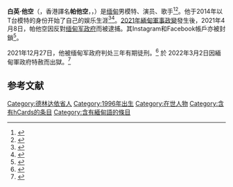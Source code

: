 {{Expand language|1=en| page1 = Paing Takhon}}
{{藝人
| 姓名 = 白英·他空<br><small>Paing Takhon</small>
| 類型 = 模特
| 圖片 = File:Паинг Такхон.png
| 圖片尺寸 = 
| 圖片簡介 = 
| 原名 = 
| 外文名 = 
| 外文 = my
| 羅馬拼音 = 
| 英文名 = 
| 綽號 = Paing
| 其他藝名 = 
| 國籍 = {{MYA}}
| 民族 = [[缅甸华人|缅甸华人]]
| 籍貫 = 
| 出生名 = {{lang-my|စစ်ကိုပိုင်}}<br>Sit Ko Paing
| 出生日期 = {{birth date and age|1996|9|17}}
| 出生地點 = {{MYA}}[[德林达依省|德林达依省]][[高當縣|高當]]
| 職業 = 
| 語言 = [[缅甸语|缅甸语]]、[[英语|英语]]、少许[[中文|中文]]
| 教育程度 = {{MYA}}[[仰光|仰光]]{{tsl|en|University of Distance Education, Yangon|仰光远程教育大学|远程教育大学}}——[[心理学|心理学]]
| 母校 = 
| 配偶 = 
| 出身地 = {{MYA}}
| 出道作 = 
| 出道日期 = {{start date and age|2014}}
| 代表作 = 
| 活躍年代 = 2014年至今
| 經紀公司 = 
| imdb = 11256563
}}
{{Burmese characters}}

'''白英·他空'''（{{lang-en|''Paing Takhon''}}，香港譯名'''帕他空'''，{{lang-my|ပိုင်တံခွန်}}，{{bd|1996年|9月17日||}}）是[[缅甸|缅甸]]男模特、演员、歌手<ref>{{cite news |last1=Thet |first1=Khin Swe |title=ချစ်တဲ့ပရိသတ်တွေရှိတာနဲ့ ကျေနပ်ပြီဆိုတဲ့ သရုပ်ဆောင် ပိုင်တံခွန် |url=http://7daydaily.com/story/158736 |work=[[7Day_News|7Day News]] |date=17 June 2019 |language=my |accessdate=2021-04-09 |archive-date=2019-07-16 |archive-url=https://web.archive.org/web/20190716231102/http://7daydaily.com/story/158736 |dead-url=no }}</ref><ref>{{cite news|last1=Thet|first1=Khin Swe|title=ဇာတ်ကားရိုက်ကူးမှုနည်းတဲ့အကြောင်းပြောတဲ့ ပိုင်တံခွန်|url=http://7daydaily.com/story/129574|work=[[7Day_News|7Day News]]|date=25 June 2018|language=my|accessdate=2021-04-09|archive-date=2019-07-16|archive-url=https://web.archive.org/web/20190716231102/http://7daydaily.com/story/129574|dead-url=no}}</ref>。他于2014年以T台模特的身份开始了自己的娱乐生涯<ref>{{cite news |title=မကြာမီမှာ ရုံတင်ပြသတော့မယ့် "Bad Boys 2" ရုပ်ရှင်ကား |url=http://thevoicemyanmar.com/video/20630-ptk |work=[[The_Voice_Weekly|The Voice Weekly]] |date=7 May 2018 |accessdate=2021-04-09 |archive-date=2021-04-18 |archive-url=https://web.archive.org/web/20210418013229/http://thevoicemyanmar.com/video/20630-ptk |dead-url=no }}</ref><ref>{{cite news |title=Myanmar actor Paing Takhon shaves head for monk stint, goes viral on Internet |url=https://www.straitstimes.com/life/entertainment/myanmar-actor-paing-takhon-shaves-head-for-monk-stint-goes-viral-on-internet |work=The Straits Times |date=15 January 2021 |language=en |accessdate=2021-04-09 |archive-date=2021-02-07 |archive-url=https://web.archive.org/web/20210207232020/https://www.straitstimes.com/life/entertainment/myanmar-actor-paing-takhon-shaves-head-for-monk-stint-goes-viral-on-internet |dead-url=no }}</ref>。[[2021年緬甸軍事政變|2021年緬甸軍事政變]]發生後，2021年4月8日，帕他空因反對[[缅甸军政府|缅甸军政府]]而被逮捕。其Instagram和Facebook帳戶亦被封鎖<ref>{{cite news |title=【緬甸名人大抓捕】身體力行撐抗爭　「地表最帥和尚」男神帕他空遭軍方拘捕 |url=https://www.thestandnews.com/international/%E7%B7%AC%E7%94%B8%E5%90%8D%E4%BA%BA%E5%A4%A7%E6%8A%93%E6%8D%95-%E8%BA%AB%E9%AB%94%E5%8A%9B%E8%A1%8C%E6%92%90%E6%8A%97%E7%88%AD-%E5%9C%B0%E8%A1%A8%E6%9C%80%E5%B8%A5%E5%92%8C%E5%B0%9A-%E7%94%B7%E7%A5%9E%E5%B8%95%E4%BB%96%E7%A9%BA%E9%81%AD%E8%BB%8D%E6%96%B9%E6%8B%98%E6%8D%95/ |publisher=立場新聞 |accessdate=2021-04-09 |archive-date=2021-06-26 |archive-url=https://web.archive.org/web/20210626061659/https://www.thestandnews.com/international/%E7%B7%AC%E7%94%B8%E5%90%8D%E4%BA%BA%E5%A4%A7%E6%8A%93%E6%8D%95-%E8%BA%AB%E9%AB%94%E5%8A%9B%E8%A1%8C%E6%92%90%E6%8A%97%E7%88%AD-%E5%9C%B0%E8%A1%A8%E6%9C%80%E5%B8%A5%E5%92%8C%E5%B0%9A-%E7%94%B7%E7%A5%9E%E5%B8%95%E4%BB%96%E7%A9%BA%E9%81%AD%E8%BB%8D%E6%96%B9%E6%8B%98%E6%8D%95/ |dead-url=yes }}</ref>。

2021年12月27日，他被缅甸军政府判处三年有期徒刑。<ref>{{cite web|url=https://www.rfi.fr/cn/%E7%BC%85%E7%94%B8%E5%90%8D%E6%A8%A1%E7%99%BD%E5%9B%A0%E6%8C%BA%E6%B0%91%E4%B8%BB%E7%A4%BA%E5%A8%81-%E9%81%AD%E5%88%A43%E5%B9%B4%E5%8A%B3%E6%94%B9|title=缅甸名模白因挺民主示威 遭判3年劳改|publisher=[[RFI|RFI]]|date=2021-12-27|access-date=2021-12-28|archive-date=2021-12-28|archive-url=https://web.archive.org/web/20211228065705/https://www.rfi.fr/cn/%E7%BC%85%E7%94%B8%E5%90%8D%E6%A8%A1%E7%99%BD%E5%9B%A0%E6%8C%BA%E6%B0%91%E4%B8%BB%E7%A4%BA%E5%A8%81-%E9%81%AD%E5%88%A43%E5%B9%B4%E5%8A%B3%E6%94%B9|dead-url=no}}</ref> 於 2022年3月2日因緬甸軍政府特赦而出獄。<ref>{{cite web|url=https://ent.ltn.com.tw/news/breakingnews/3848099|title=地表最帥和尚獲赦免出獄 緬甸軍政府放人原因曝光|publisher=[[自由時報|自由時報]]|date=2022-03-04}}</ref>

==参考文献==
{{reflist}}

[[Category:德林达依省人|Category:德林达依省人]]
[[Category:1996年出生|Category:1996年出生]]
[[Category:在世人物|Category:在世人物]]
[[Category:含有hCards的条目|Category:含有hCards的条目]]
[[Category:含有緬甸語的條目|Category:含有緬甸語的條目]]